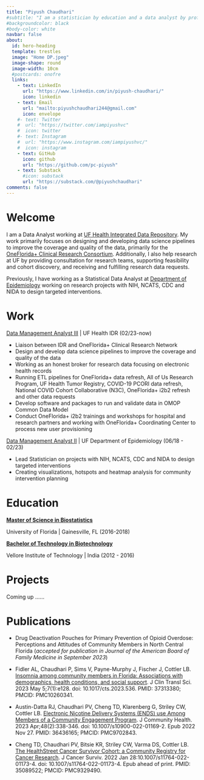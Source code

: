 ```yaml
---
title: "Piyush Chaudhari"
#subtitle: "I am a statistician by education and a data analyst by profession. I love solving problems, and the problem I want to dedicate my professional aptitude is to make understanding data easy and accessible by storytelling and visualization."
#backgroundcolor: black
#body-color: white
navbar: false
about:
  id: hero-heading
  template: trestles
  image: "Home DP.jpeg"
  image-shape: round
  image-width: 10cm
  #postcards: onofre
  links:
    - text: LinkedIn
      url: "https://www.linkedin.com/in/piyush-chaudhari/"
      icon: linkedin
    - text: Email
      url: "mailto:piyushchaudhari244@gmail.com"
      icon: envelope
    #- text: Twitter
    #  url: "https://twitter.com/iampiyushvc"
    #  icon: twitter
    #- text: Instagram
    #  url: "https://www.instagram.com/iampiyushvc/"
    #  icon: instagram
    - text: GitHub
      icon: github
      url: "https://github.com/pc-piyush"
    - text: Substack
      #icon: substack
      url: "https://substack.com/@piyushchaudhari"      
comments: false
---
```


::: panel-tabset
# Welcome

I am a Data Analyst working at [UF Health Integrated Data Repository](https://idr.ufhealth.org/). My work primarily focuses on designing and developing data science pipelines to improve the coverage and quality of the data, primarily for the [OneFlorida+ Clinical Research Consortium](https://onefloridaconsortium.org/). Additionally, I also help research at UF by providing consultation for research teams, supporting feasibility and cohort discovery, and receiving and fulfilling research data requests.

Previously, I have working as a Statistical Data Analyst at [Department of Epidemiology](https://epidemiology.phhp.ufl.edu/) working on research projects with NIH, NCATS, CDC and NIDA to design targeted interventions.

# Work

[Data Management Analyst III]{.underline} \| UF Health IDR (02/23-now)

-   Liaison between IDR and OneFlorida+ Clinical Research Network
-   Design and develop data science pipelines to improve the coverage and quality of the data
-   Working as an honest broker for research data focusing on electronic health records
-   Running ETL pipelines for OneFlorida+ data refresh, All of Us Research Program, UF Health Tumor Registry, COVID-19 PCORI data refresh, National COVID Cohort Collaborative (N3C), OneFlorida+ i2b2 refresh and other data requests
-   Develop software and packages to run and validate data in OMOP Common Data Model
-   Conduct OneFlorida+ i2b2 trainings and workshops for hospital and research partners and working with OneFlorida+ Coordinating Center to process new user provisioning

[Data Management Analyst II]{.underline} \| UF Department of Epidemiology (06/18 - 02/23)

-   Lead Statistician on projects with NIH, NCATS, CDC and NIDA to design targeted interventions
-   Creating visualizations, hotspots and heatmap analysis for community intervention planning

# Education

[**Master of Science in Biostatistics**]{.underline}

University of Florida \| Gainesville, FL (2016-2018)

[**Bachelor of Technology in Biotechnology**]{.underline}

Vellore Institute of Technology \| India (2012 - 2016)

# Projects

Coming up ......

# Publications

-   Drug Deactivation Pouches for Primary Prevention of Opioid Overdose: Perceptions and Attitudes of Community Members in North Central Florida (*accepted for publication in Journal of the American Board of Family Medicine in September 2023*)

-   Fidler AL, Chaudhari P, Sims V, Payne-Murphy J, Fischer J, Cottler LB. [Insomnia among community members in Florida: Associations with demographics, health conditions, and social support](https://pubmed.ncbi.nlm.nih.gov/37313380/). J Clin Transl Sci. 2023 May 5;7(1):e128. doi: 10.1017/cts.2023.536. PMID: 37313380; PMCID: PMC10260341.

-   Austin-Datta RJ, Chaudhari PV, Cheng TD, Klarenberg G, Striley CW, Cottler LB. [Electronic Nicotine Delivery Systems (ENDS) use Among Members of a Community Engagement Program](https://pubmed.ncbi.nlm.nih.gov/36436165/). J Community Health. 2023 Apr;48(2):338-346. doi: 10.1007/s10900-022-01169-2. Epub 2022 Nov 27. PMID: 36436165; PMCID: PMC9702843.

-   Cheng TD, Chaudhari PV, Bitsie KR, Striley CW, Varma DS, Cottler LB. [The HealthStreet Cancer Survivor Cohort: a Community Registry for Cancer Research](https://pubmed.ncbi.nlm.nih.gov/35089522/). J Cancer Surviv. 2022 Jan 28:10.1007/s11764-022-01173-4. doi: 10.1007/s11764-022-01173-4. Epub ahead of print. PMID: 35089522; PMCID: PMC9329490.
:::
